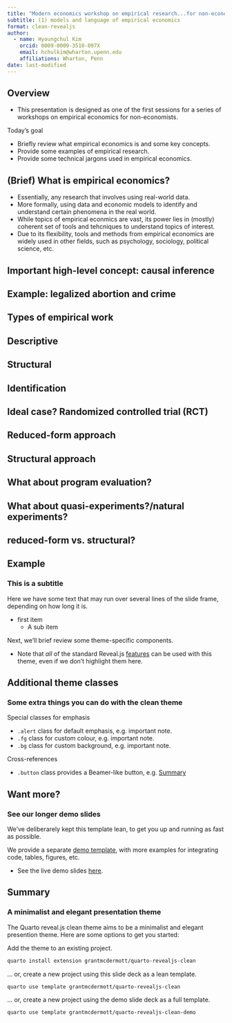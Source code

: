 ```yaml
---
title: "Modern economics workshop on empirical research...for non-economists!"
subtitle: (1) models and language of empirical economics
format: clean-revealjs
author:
  - name: Hyoungchul Kim
    orcid: 0009-0009-3510-097X
    email: hchulkim@wharton.upenn.edu
    affiliations: Wharton, Penn
date: last-modified
---
```


## Overview 

- This presentation is designed as one of the first sessions for a series of workshops on empirical economics for non-economists.

[Today's goal]{.alert}

- Briefly review what empirical economics is and some key concepts.
- Provide some examples of empirical research.
- Provide some technical jargons used in empirical economics.

## (Brief) What is empirical economics?

- Essentially, any research that involves using real-world data. 
- More formally, using data and economic models to identify and understand certain phenomena in the real world.
- While topics of empirical econmics are vast, its power lies in (mostly) coherent set of tools and tehcniques to understand topics of interest.
- Due to its flexibility, tools and methods from empirical economics are widely used in other fields, such as psychology, sociology, political science, etc.

## Important high-level concept: causal inference

## Example: legalized abortion and crime

## Types of empirical work

## Descriptive

## Structural

## Identification

## Ideal case? Randomized controlled trial (RCT)

## Reduced-form approach

## Structural approach

## What about program evaluation?

## What about quasi-experiments?/natural experiments?

## reduced-form vs. structural?

## Example

### This is a subtitle

Here we have some text that may run over several lines of the slide frame,
depending on how long it is.

- first item 
    - A sub item

Next, we'll brief review some theme-specific components.

- Note that _all_ of the standard Reveal.js
[features](https://quarto.org/docs/presentations/revealjs/)
can be used with this theme, even if we don't highlight them here.

## Additional theme classes

### Some extra things you can do with the clean theme

Special classes for emphasis

- `.alert` class for default emphasis, e.g. [important note]{.alert}.
- `.fg` class for custom colour, e.g. [important note]{.fg style="--col: #e64173"}.
- `.bg` class for custom background, e.g. [important note]{.bg style="--col: #e64173"}.

Cross-references

- `.button` class provides a Beamer-like button, e.g.
[[Summary]{.button}](#sec-summary)

## Want more?

### See our longer demo slides

We've deliberarely kept this template lean, to get you up and running as fast as
possible.

We provide a separate
[demo template](https://github.com/grantmcdermott/quarto-revealjs-clean-demo),
with more examples for integrating code, tables, figures, etc.

  - See the live demo slides
  [here](https://grantmcdermott.com/quarto-revealjs-clean-demo/template.html).

## Summary {#sec-summary}

### A minimalist and elegant presentation theme

The Quarto reveal.js clean theme aims to be a minimalist and elegant presention
theme. Here are some options to get you started:

Add the theme to an existing project.

```.bash
quarto install extension grantmcdermott/quarto-revealjs-clean
```

... or, create a new project using this slide deck as a lean template.

```.bash
quarto use template grantmcdermott/quarto-revealjs-clean
```

... or, create a new project using the demo slide deck as a full template.

```.bash
quarto use template grantmcdermott/quarto-revealjs-clean-demo
```
